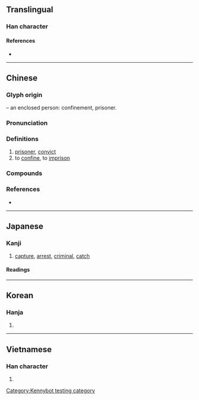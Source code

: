 {{character info}}
==Translingual==

===Han character===
{{Han char|rn=31|rad=囗|as=02|sn=5|four=60800|canj=WO|ids=⿴囗人}}

====References====
* {{Han ref|kx=0216.200|dkj=04680|dj=0439.200|hdz=10710.130|uh=56DA|ud=22234|bh=A57D|bd=42365}}

----

==Chinese==
{{zh-forms|alt=𡆢}}

===Glyph origin===
{{Han etym}}
{{Han compound|囗|t1=box, enclosure|人|t2=person|ls=ic}} – an enclosed person: confinement, prisoner.

===Pronunciation===
{{zh-pron
|m=qiú
|m-s=xiu2
|c=cau4
|h=pfs=siù
|j=xiou1
|md=
|mn=siû
|w=3jjieu
|mc=y
|oc=y
|cat=n,v
}}

===Definitions===
{{zh-hanzi}}

# [[prisoner]], [[convict]]
# to [[confine]], to [[imprison]]

===Compounds===
{{zh-der|俘囚|劫囚|南冠楚囚|囚徒|囚攮的|囚牢|囚犯|囚禁|囚籠|囚糧|囚繫|囚衣|囚車|囚錮鋒|囚首喪面|囚首垢面|報官囚|審囚刷卷|幽囚|幽囚受辱|抱官囚|楚囚|楚囚對泣|楚囚相對|死囚|死囚牢|縱囚|繫囚|纍囚|被囚|詩囚|重囚|錄囚|階下囚}}

===References===
* {{R:yue:Hanzi}}

----

==Japanese==

===Kanji===
{{ja-kanji|grade=c|rs=囗02}}

# [[capture]], [[arrest]], [[criminal]], [[catch]]

====Readings====
{{ja-readings
|goon=じゅ<じゆ
|kanon=しゅう<しう
|kun=とら-える<とらゑる, とら-われる
}}

----

==Korean==

===Hanja===
{{ko-hanja|hangeul=수}}

# {{rfdef|ko|sort=囗02}}

----

==Vietnamese==

===Han character===
{{vi-hantu|[[tù]]|rs=囗02}}

# {{rfdef|vi|sort=囗02}}

[[Category:Kennybot testing category]]